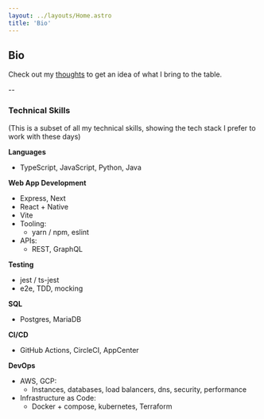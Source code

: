 ```yaml
---
layout: ../layouts/Home.astro
title: 'Bio'
---
```


## Bio

Check out my <a href="/thoughts">thoughts</a> to get an idea of what I bring to the table.

--

### Technical Skills
(This is a subset of all my technical skills, showing the tech stack I prefer to work with these days)

<skills-list>

**Languages**
- TypeScript, JavaScript, Python, Java

**Web App Development**
- Express, Next
- React + Native
- Vite
- Tooling:
    - yarn / npm, eslint
- APIs:
    - REST, GraphQL

**Testing**
- jest / ts-jest
- e2e, TDD, mocking

**SQL**
- Postgres, MariaDB

**CI/CD**
- GitHub Actions, CircleCI, AppCenter

**DevOps**
- AWS, GCP:
    - Instances, databases, load balancers, dns, security, performance
- Infrastructure as Code:
    - Docker + compose, kubernetes, Terraform

</skills-list>
